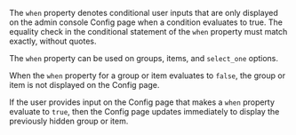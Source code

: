 The `when` property denotes conditional user inputs that are only displayed on the admin console Config page when a condition evaluates to true. The equality check in the conditional statement of the `when` property must match exactly, without quotes.

The `when` property can be used on groups, items, and `select_one` options.

When the `when` property for a group or item evaluates to `false`, the group or item is not displayed on the Config page.

If the user provides input on the Config page that makes a `when` property evaluate to `true`, then the Config page updates immediately to display the previously hidden group or item.
